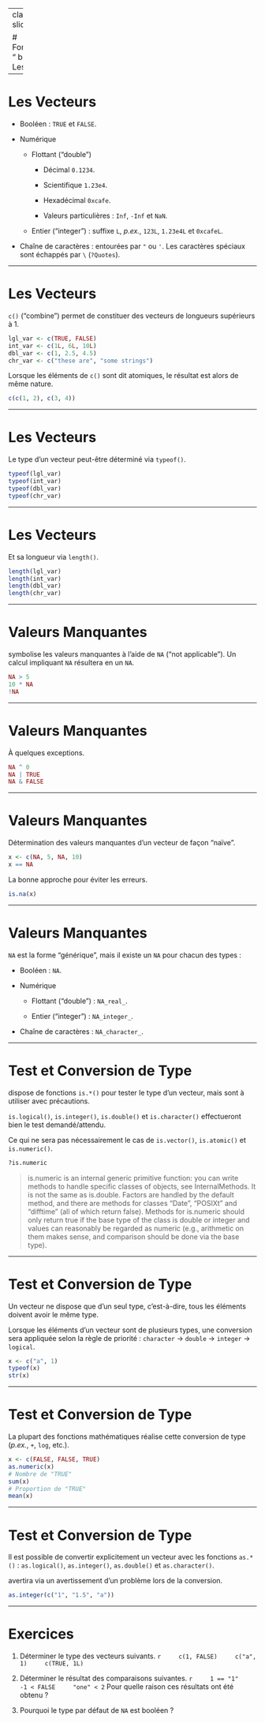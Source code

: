 
---
class: part-slide

# Fondamentaux "<i class="fab fa-r-project"></i> base"<br>Les Vecteurs

---

# Les Vecteurs

* Booléen&nbsp;: `TRUE` et `FALSE`.

* Numérique

    * Flottant ("double")

        * Décimal `0.1234`.

        * Scientifique `1.23e4`.

        * Hexadécimal `0xcafe`.

        * Valeurs particulières&nbsp;: `Inf`, `-Inf` et `NaN`.

    * Entier ("integer")&nbsp;: suffixe `L`, *p.ex.*, `123L`, `1.23e4L` et `0xcafeL`.

* Chaîne de caractères&nbsp;: entourées par `"` ou `'`.
    Les caractères spéciaux sont échappés par `\` (`?Quotes`).

---

# Les Vecteurs

`c()` ("combine") permet de constituer des vecteurs de longueurs supérieurs à 1.

```r
lgl_var <- c(TRUE, FALSE)
int_var <- c(1L, 6L, 10L)
dbl_var <- c(1, 2.5, 4.5)
chr_var <- c("these are", "some strings")
```

Lorsque les éléments de `c()` sont dit atomiques, le résultat est alors de même nature.

```r
c(c(1, 2), c(3, 4))
```

---

# Les Vecteurs

Le type d'un vecteur peut-être déterminé via `typeof()`.

```r
typeof(lgl_var)
typeof(int_var)
typeof(dbl_var)
typeof(chr_var)
```

---

# Les Vecteurs

Et sa longueur via `length()`.

```r
length(lgl_var)
length(int_var)
length(dbl_var)
length(chr_var)
```

---

# Valeurs Manquantes

<i class="fab fa-r-project"></i> symbolise les valeurs manquantes à l'aide de `NA` ("not applicable").
Un calcul impliquant `NA` résultera en un `NA`.

```r
NA > 5
10 * NA
!NA
```

---

# Valeurs Manquantes

À quelques exceptions.

```r
NA ^ 0
NA | TRUE
NA & FALSE
```

---

# Valeurs Manquantes

Détermination des valeurs manquantes d'un vecteur de façon "naïve".

```r
x <- c(NA, 5, NA, 10)
x == NA
```

La bonne approche pour éviter les erreurs.

```r
is.na(x)
```

---

# Valeurs Manquantes

`NA` est la forme "générique", mais il existe un `NA` pour chacun des types&nbsp;:

* Booléen&nbsp;: `NA`.

* Numérique

    * Flottant ("double")&nbsp;: `NA_real_`.

    * Entier ("integer")&nbsp;: `NA_integer_`.

* Chaîne de caractères&nbsp;: `NA_character_`.

---

# Test et Conversion de Type

<i class="fab fa-r-project"></i> dispose de fonctions `is.*()` pour tester le type d'un vecteur, mais sont à utiliser avec précautions.

`is.logical()`, `is.integer()`, `is.double()` et `is.character()` effectueront bien le test demandé/attendu.

Ce qui ne sera pas nécessairement le cas de `is.vector()`, `is.atomic()` et `is.numeric()`.

```r
?is.numeric
```

> is.numeric is an internal generic primitive function: you can write methods to handle specific classes of objects, see InternalMethods. It is not the same as is.double. Factors are handled by the default method, and there are methods for classes "Date", "POSIXt" and "difftime" (all of which return false). Methods for is.numeric should only return true if the base type of the class is double or integer and values can reasonably be regarded as numeric (e.g., arithmetic on them makes sense, and comparison should be done via the base type).

---

# Test et Conversion de Type

Un vecteur ne dispose que d'un seul type, c'est-à-dire, tous les éléments doivent avoir le même type.

Lorsque les éléments d'un vecteur sont de plusieurs types, une conversion sera appliquée selon la règle de priorité&nbsp;:
`character` &rarr; `double` &rarr; `integer` &rarr; `logical`.

```r
x <- c("a", 1)
typeof(x)
str(x)
```

---

# Test et Conversion de Type

La plupart des fonctions mathématiques réalise cette conversion de type (*p.ex.*, `+`, `log`, etc.).

```r
x <- c(FALSE, FALSE, TRUE)
as.numeric(x)
# Nombre de "TRUE"
sum(x)
# Proportion de "TRUE"
mean(x)
```

---

# Test et Conversion de Type

Il est possible de convertir explicitement un vecteur avec les fonctions `as.*()`&nbsp;: `as.logical()`, `as.integer()`, `as.double()` et `as.character()`.

<i class="fab fa-r-project"></i> avertira via un avertissement d'un problème lors de la conversion.

```r
as.integer(c("1", "1.5", "a"))
```

---

# Exercices

1. Déterminer le type des vecteurs suivants.
    ```r
    c(1, FALSE)
    c("a", 1)
    c(TRUE, 1L)
    ```

2. Déterminer le résultat des comparaisons suivantes.
    ```r
    1 == "1"
    -1 < FALSE
    "one" < 2
    ```
    Pour quelle raison ces résultats ont été obtenu&nbsp;?

3. Pourquoi le type par défaut de `NA` est booléen&nbsp;?
